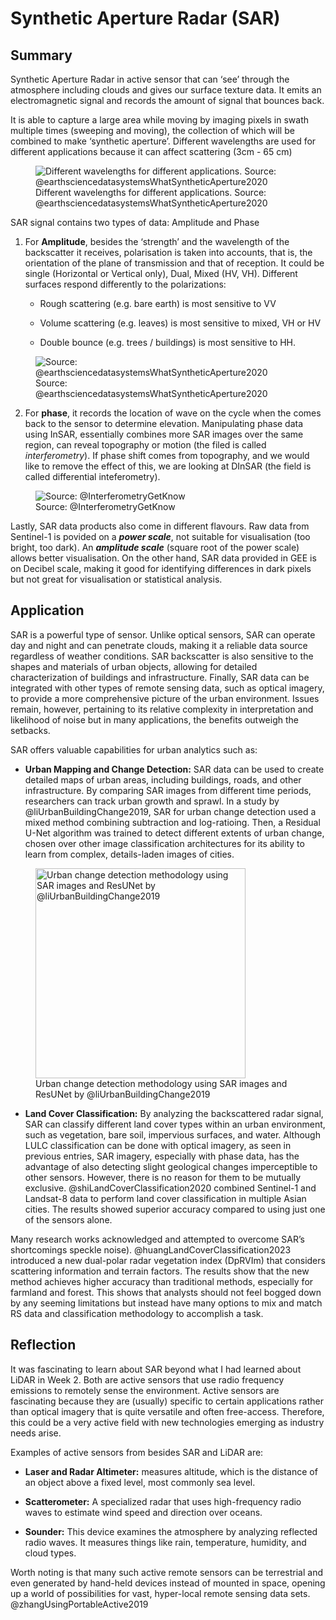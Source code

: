# Synthetic Aperture Radar (SAR)

## Summary

Synthetic Aperture Radar in active sensor that can 'see' through the atmosphere including clouds and gives our surface texture data. It emits an electromagnetic signal and records the amount of signal that bounces back.

It is able to capture a large area while moving by imaging pixels in swath multiple times (sweeping and moving), the collection of which will be combined to make 'synthetic aperture'. Different wavelengths are used for different applications because it can affect scattering (3cm - 65 cm)

![Different wavelengths for different applications. Source: @earthsciencedatasystemsWhatSyntheticAperture2020](images/clipboard-2405371711.png){fig-align="center"}

SAR signal contains two types of data: Amplitude and Phase

1.  For **Amplitude**, besides the 'strength' and the wavelength of the backscatter it receives, polarisation is taken into accounts, that is, the orientation of the plane of transmission and that of reception. It could be single (Horizontal or Vertical only), Dual, Mixed (HV, VH). Different surfaces respond differently to the polarizations:

    -   Rough scattering (e.g. bare earth) is most sensitive to VV

    -   Volume scattering (e.g. leaves) is most sensitive to mixed, VH or HV

    -   Double bounce (e.g. trees / buildings) is most sensitive to HH.

![Source: @earthsciencedatasystemsWhatSyntheticAperture2020](images/clipboard-3677836511.png){fig-align="center"}

2.  For **phase**, it records the location of wave on the cycle when the comes back to the sensor to determine elevation. Manipulating phase data using InSAR, essentially combines more SAR images over the same region, can reveal topography or motion (the filed is called *interferometry*). If phase shift comes from topography, and we would like to remove the effect of this, we are looking at DInSAR (the field is called differential inteferometry).

![Source: @InterferometryGetKnow](images/clipboard-3814161217.png){fig-align="center"}

Lastly, SAR data products also come in different flavours. Raw data from Sentinel-1 is povided on a ***power scale***, not suitable for visualisation (too bright, too dark). An ***amplitude scale*** (square root of the power scale) allows better visualisation. On the other hand, SAR data provided in GEE is on Decibel scale, making it good for identifying differences in dark pixels but not great for visualisation or statistical analysis.

## Application

SAR is a powerful type of sensor. Unlike optical sensors, SAR can operate day and night and can penetrate clouds, making it a reliable data source regardless of weather conditions. SAR backscatter is also sensitive to the shapes and materials of urban objects, allowing for detailed characterization of buildings and infrastructure. Finally, SAR data can be integrated with other types of remote sensing data, such as optical imagery, to provide a more comprehensive picture of the urban environment. Issues remain, however, pertaining to its relative complexity in interpretation and likelihood of noise but in many applications, the benefits outweigh the setbacks.

SAR offers valuable capabilities for urban analytics such as:

-   **Urban Mapping and Change Detection:** SAR data can be used to create detailed maps of urban areas, including buildings, roads, and other infrastructure. By comparing SAR images from different time periods, researchers can track urban growth and sprawl. In a study by @liUrbanBuildingChange2019, SAR for urban change detection used a mixed method combining subtraction and log-ratioing. Then, a Residual U-Net algorithm was trained to detect different extents of urban change, chosen over other image classification architectures for its ability to learn from complex, details-laden images of cities.

![Urban change detection methodology using SAR images and ResUNet by @liUrbanBuildingChange2019](images/clipboard-881861407.png){fig-align="center" width="336"}

-   **Land Cover Classification:** By analyzing the backscattered radar signal, SAR can classify different land cover types within an urban environment, such as vegetation, bare soil, impervious surfaces, and water. Although LULC classification can be done with optical imagery, as seen in previous entries, SAR imagery, especially with phase data, has the advantage of also detecting slight geological changes imperceptible to other sensors. However, there is no reason for them to be mutually exclusive. @shiLandCoverClassification2020 combined Sentinel-1 and Landsat-8 data to perform land cover classification in multiple Asian cities. The results showed superior accuracy compared to using just one of the sensors alone.

Many research works acknowledged and attempted to overcome SAR's shortcomings speckle noise). @huangLandCoverClassification2023 introduced a new dual-polar radar vegetation index (DpRVIm) that considers scattering information and terrain factors. The results show that the new method achieves higher accuracy than traditional methods, especially for farmland and forest. This shows that analysts should not feel bogged down by any seeming limitations but instead have many options to mix and match RS data and classification methodology to accomplish a task.

## Reflection

It was fascinating to learn about SAR beyond what I had learned about LiDAR in Week 2. Both are active sensors that use radio frequency emissions to remotely sense the environment. Active sensors are fascinating because they are (usually) specific to certain applications rather than optical imagery that is quite versatile and often free-access. Therefore, this could be a very active field with new technologies emerging as industry needs arise.

Examples of active sensors from besides SAR and LiDAR are:

-   **Laser and Radar Altimeter:** measures altitude, which is the distance of an object above a fixed level, most commonly sea level.

-   **Scatterometer:** A specialized radar that uses high-frequency radio waves to estimate wind speed and direction over oceans.

-   **Sounder:** This device examines the atmosphere by analyzing reflected radio waves. It measures things like rain, temperature, humidity, and cloud types.

Worth noting is that many such active remote sensors can be terrestrial and even generated by hand-held devices instead of mounted in space, opening up a world of possibilities for vast, hyper-local remote sensing data sets. @zhangUsingPortableActive2019
